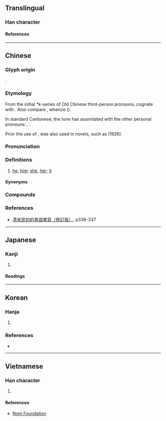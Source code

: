 {{character info}}
==Translingual==

===Han character===
{{Han char|rn=9|rad=人|as=05|sn=7|four=21217|canj=OSS|ids=⿰亻巨}}

====References====
{{Han ref|kx=0100.021|dkj=00538|hdz=10120.050|uh=4F62}}

----

==Chinese==
{{zh-forms|alt=渠,𠍲,伊-S. Sixian Hakka:yì}}

===Glyph origin===
{{Han compound|人|alt1=亻|巨|ls=psc|c1=s|c2=p}}.

===Etymology===
From the initial ''*k''-series of Old Chinese third-person pronouns, cognate with {{och-l|其|id=2}}. Also compare {{cog|mkh-pro|*ge(e)ʔ}}, whence {{cog|km|គេ||they; he; she}} ({{zh-ref|Schuessler, 2007}}).

In standard Cantonese, the tone has assimilated with the other personal pronouns: {{zh-l|我|tr=ngo<sup>5</sup>}}, {{zh-l|你|tr=nei<sup>5</sup>}}.

Prior the use of {{zh-l|*佢}}, {{zh-l|*渠}} was also used in novels, such as {{zh-l|老婆奴續編}} (1926).

===Pronunciation===
{{zh-pron
|m=qú
|c=keoi5,heoi5
|c_note=heoi5 - nonstandard, chiefly Hong Kong
|c-t=kui1
|g=qie2
|h=pfs=kì/s:yì;gd=gi2
|mb=gṳ̀
|ca=LL-Q9186-Justinrleung-佢.wav
|cat=pron
}}

===Definitions===
{{zh-hanzi}}

# {{lb|zh|Cantonese|Hakka|Gan|Min Bei|Min Zhong|vernacular}} [[he]], [[him]]; [[she]], [[her]]; [[it]] {{gloss|third person singular pronoun}}
#: {{zh-x|佢 個 鼻 好 大。|'''His/her''' nose is very big.|C-GZ}}

====Synonyms====
{{zh-dial|他}}

===Compounds===
{{zh-der|佢哋|佢兜|佢們}}

===References===
*[https://books.google.ca/books?id=r5taDwAAQBAJ&pg=PA334&lpg=PA334&dq=%22%E7%B2%A4%E8%AA%9E%E5%B0%8F%E8%AA%AA%22&source=bl&ots=Q0mccHxEXe&sig=ACfU3U3PIS7RwY41khMSpG_1rJyCwyTbEw&hl=en&sa=X&ved=2ahUKEwj10aGMqdLyAhXFGFkFHRKkDoEQ6AF6BAgREAM#v=onepage&q=%22%E7%B2%A4%E8%AA%9E%E5%B0%8F%E8%AA%AA%22&f=false 清末民初的粵語書寫（修訂版）], p336-337

----

==Japanese==

===Kanji===
{{ja-kanji|grade=|rs=人05}}

# {{rfdef|ja|sort=人05}}

====Readings====
{{ja-readings
|on=きょ
|kun=かれ
}}

----

==Korean==

===Hanja===
{{ko-hanja|그|거}}

# {{hanja form of|거|[[he]], [[him]]}}

===References===
* {{R:hanjadoc|251}}

----

==Vietnamese==

===Han character===
{{vi-readings|reading=[[cừ]]|rs=人05}}

# {{rfdef|vi}}

====References====
* [http://nomfoundation.org/common/nom_details.php?codepoint=4f62 Nom Foundation]